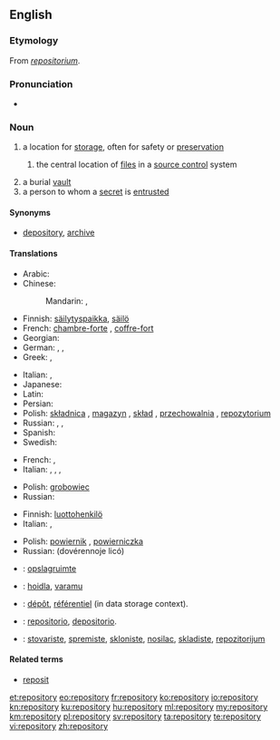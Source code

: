==English==
{{wikipedia}}

===Etymology===
From {{etyl|LL.|en}} ''[[repositorium]]''.

===Pronunciation===
* {{audio|en-us-repository.ogg|Audio (US)}}

===Noun===
{{en-noun|repositories}}

# a location for [[storage]], often for safety or [[preservation]]
## {{context|computing|lang=en}} the central location of [[file]]s in a [[source control]] system
# a burial [[vault]]
# a person to whom a [[secret]] is [[entrusted]]

====Synonyms====
* {{sense|location for storage}} [[depository]], [[archive]]

====Translations====
{{trans-top|a location for storage, often for safety or preservation}}
* Arabic: {{t-|ar|مخزن|m|tr=máxzan|sc=Arab}}
* Chinese:
*: Mandarin: {{t|cmn|倉庫|sc=Hani}}, {{t|cmn|仓库|tr=cāngkù|sc=Hani}}
* Finnish: [[säilytyspaikka]], [[säilö]]
* French: [[chambre-forte]] {{f}}, [[coffre-fort]] {{m}}
* Georgian: {{t-|ka|საცავი|tr=sac'avi|sc=Cyrl}}
* German: {{t+|de|Ablage|f}},  {{t+|de|Depot|n}}, {{t+|de|Archive|n}}
* Greek: {{t+|el|αποθήκη|f|tr=apothíki|sc=Grek}}, {{qualifier|software source}} {{t-|el|αποθετήριο|n|tr=apothetírio|sc=Grek}}
{{trans-mid}}
* Italian: {{t-|it|ripostiglio}},  {{t+|it|ricettacolo}}
* Japanese: {{t+|ja|倉庫|tr=そうこ, sōko|sc=Jpan}}
* Latin: {{t-|la|receptaculum|n|alt=receptāculum}}
* Persian: {{t+|fa|مخزن|tr=maxzan|sc=fa-Arab}}
* Polish: [[składnica]] {{f}}, [[magazyn]] {{m}}, [[skład]] {{m}}, [[przechowalnia]] {{f}}, [[repozytorium]] {{n}}
* Russian: {{t+|ru|хранилище|n|tr=xranílišče|sc=Cyrl}}, {{t+|ru|склад|m|tr=sklad|sc=Cyrl}}, {{t+|ru|вместилище|n|tr=vmestílišče|sc=Cyrl}}
* Spanish: {{t+|es|repositorio|m}}
* Swedish: {{t+|sv|lager}}
{{trans-bottom}}

{{trans-top|a burial vault}}
* French: {{t+|fr|tombeau|m}}, {{t+|fr|mausolée|m}}
* Italian: {{t+|it|sepolcro}},  {{t+|it|tomba}},  {{t-|it|mausoleo}},  {{t+|it|cripta}}
{{trans-mid}}
* Polish: [[grobowiec]] {{m}}
* Russian: {{t+|ru|склеп|m|tr=sklep|sc=Cyrl}}
{{trans-bottom}}

{{trans-top|a person to whom a secret is entrusted}}
* Finnish: [[luottohenkilö]]
* Italian: {{t-|it|depositario}},  {{t-|it|confidente}}
{{trans-mid}}
* Polish: [[powiernik]] {{m}}, [[powierniczka]] {{f}}
* Russian: {{l|ru|доверенный|доверенное}} {{l|ru|лицо}} (dovérennoje licó) {{n}}
{{trans-bottom}}

{{checktrans-top}}
* {{ttbc|nl}}: [[opslagruimte]]
* {{ttbc|et}}: [[hoidla]], [[varamu]]
* {{ttbc|fr}}: [[dépôt]], [[référentiel]] (in data storage context).
{{trans-mid}}
* {{ttbc|es}}: [[repositorio]], [[depositorio]].
* {{ttbc|sh}}: [[stovariste]], [[spremiste]], [[skloniste]], [[nosilac]], [[skladiste]], [[repozitorijum]]
{{trans-bottom}}

====Related terms====
* [[reposit]]

[[et:repository]]
[[eo:repository]]
[[fr:repository]]
[[ko:repository]]
[[io:repository]]
[[kn:repository]]
[[ku:repository]]
[[hu:repository]]
[[ml:repository]]
[[my:repository]]
[[km:repository]]
[[pl:repository]]
[[sv:repository]]
[[ta:repository]]
[[te:repository]]
[[vi:repository]]
[[zh:repository]]